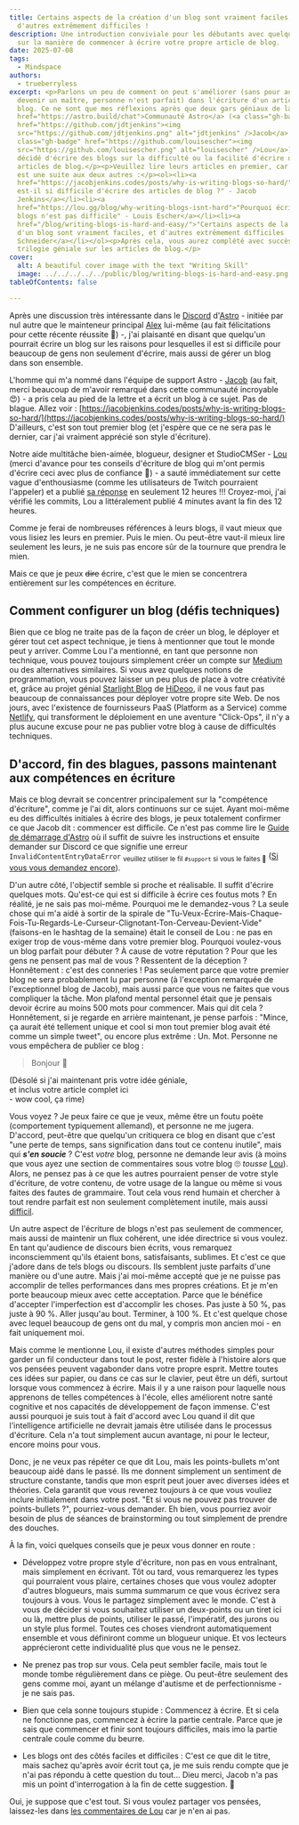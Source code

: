 ```yaml
---
title: Certains aspects de la création d'un blog sont vraiment faciles, et
  d'autres extrêmement difficiles !
description: Une introduction conviviale pour les débutants avec quelques jurons
  sur la manière de commencer à écrire votre propre article de blog.
date: 2025-07-08
tags:
  - Mindspace
authors:
  - trueberryless
excerpt: <p>Parlons un peu de comment on peut s'améliorer (sans pour autant
  devenir un maître, personne n'est parfait) dans l'écriture d'un article de
  blog. Ce ne sont que mes réflexions après que deux gars géniaux de la <a
  href="https://astro.build/chat">Communauté Astro</a> (<a class="gh-badge"
  href="https://github.com/jdtjenkins"><img
  src="https://github.com/jdtjenkins.png" alt="jdtjenkins" />Jacob</a> et <a
  class="gh-badge" href="https://github.com/louisescher"><img
  src="https://github.com/louisescher.png" alt="louisescher" />Lou</a>) aient
  décidé d'écrire des blogs sur la difficulté ou la facilité d'écrire des
  articles de blog.</p><p>Veuillez lire leurs articles en premier, car celui-ci
  est une suite aux deux autres :</p><ol><li><a
  href="https://jacobjenkins.codes/posts/why-is-writing-blogs-so-hard/">"Pourquoi
  est-il si difficile d'écrire des articles de blog ?" - Jacob
  Jenkins</a></li><li><a
  href="https://lou.gg/blog/why-writing-blogs-isnt-hard">"Pourquoi écrire des
  blogs n'est pas difficile" - Louis Escher</a></li><li><a
  href="/blog/writing-blogs-is-hard-and-easy/">"Certains aspects de la création
  d'un blog sont vraiment faciles, et d'autres extrêmement difficiles !" - Felix
  Schneider</a></li></ol><p>Après cela, vous aurez complété avec succès cette
  trilogie géniale sur les articles de blog.</p>
cover:
  alt: A beautiful cover image with the text "Writing Skill"
  image: ../../../../../public/blog/writing-blogs-is-hard-and-easy.png
tableOfContents: false

---
```


Après une discussion très intéressante dans le [Discord](https://astro.build/chat) d'[Astro](https://github.com/withastro) - initiée par nul autre que le mainteneur principal [Alex](https://github.com/alexanderniebuhr) lui-même (au fait félicitations pour cette récente réussite 🎉) -, j'ai plaisanté en disant que quelqu'un pourrait écrire un blog sur les raisons pour lesquelles il est si difficile pour beaucoup de gens non seulement d'écrire, mais aussi de gérer un blog dans son ensemble.

L'homme qui m'a nommé dans l'équipe de support Astro - [Jacob](https://github.com/jdtjenkins) (au fait, merci beaucoup de m'avoir remarqué dans cette communauté incroyable 😍) - a pris cela au pied de la lettre et a écrit un blog à ce sujet. Pas de blague. Allez voir : [https://jacobjenkins.codes/posts/why-is-writing-blogs-so-hard/](https://jacobjenkins.codes/posts/why-is-writing-blogs-so-hard/) D'ailleurs, c'est son tout premier blog (et j'espère que ce ne sera pas le dernier, car j'ai vraiment apprécié son style d'écriture).

Notre aide multitâche bien-aimée, blogueur, designer et StudioCMSer - [Lou](https://github.com/louisescher/) (merci d'avance pour tes conseils d'écriture de blog qui m'ont permis d'écrire ceci avec plus de confiance 🤩) - a sauté immédiatement sur cette vague d'enthousiasme (comme les utilisateurs de Twitch pourraient l'appeler) et a publié [sa réponse](https://lou.gg/blog/why-writing-blogs-isnt-hard) en seulement 12 heures !!! Croyez-moi, j'ai vérifié les commits, Lou a littéralement publié 4 minutes avant la fin des 12 heures.

Comme je ferai de nombreuses références à leurs blogs, il vaut mieux que vous lisiez les leurs en premier. Puis le mien. Ou peut-être vaut-il mieux lire seulement les leurs, je ne suis pas encore sûr de la tournure que prendra le mien.

Mais ce que je peux ~~dire~~ écrire, c'est que le mien se concentrera entièrement sur les compétences en écriture.

## Comment configurer un blog (défis techniques)

Bien que ce blog ne traite pas de la façon de créer un blog, le déployer et gérer tout cet aspect technique, je tiens à mentionner que tout le monde peut y arriver. Comme Lou l'a mentionné, en tant que personne non technique, vous pouvez toujours simplement créer un compte sur [Medium](https://medium.com/) ou des alternatives similaires. Si vous avez quelques notions de programmation, vous pouvez laisser un peu plus de place à votre créativité et, grâce au projet génial [Starlight Blog](https://starlight-blog-docs.vercel.app/) de [HiDeoo](https://github.com/HiDeoo), il ne vous faut pas beaucoup de connaissances pour déployer votre propre site Web. De nos jours, avec l'existence de fournisseurs PaaS (Platform as a Service) comme [Netlify](https://www.netlify.com/), qui transforment le déploiement en une aventure "Click-Ops", il n'y a plus aucune excuse pour ne pas publier votre blog à cause de difficultés techniques.

## D'accord, fin des blagues, passons maintenant aux compétences en écriture

Mais ce blog devrait se concentrer principalement sur la "compétence d'écriture", comme je l'ai dit, alors continuons sur ce sujet. Ayant moi-même eu des difficultés initiales à écrire des blogs, je peux totalement confirmer ce que Jacob dit : commencer est difficile. Ce n'est pas comme lire le [Guide de démarrage d'Astro](https://docs.astro.build/en/install-and-setup/) où il suffit de suivre les instructions et ensuite demander sur Discord ce que signifie une erreur `InvalidContentEntryDataError` <sub>veuillez utiliser le fil `#support` si vous le faites 🫶</sub> ([Si vous vous demandez encore](https://docs.astro.build/en/reference/errors/invalid-content-entry-data-error/)).

D'un autre côté, l'objectif semble si proche et réalisable. Il suffit d'écrire quelques mots. Qu'est-ce qui est si difficile à écrire ces foutus mots ? En réalité, je ne sais pas moi-même. Pourquoi me le demandez-vous ? La seule chose qui m'a aidé à sortir de la spirale de "Tu-Veux-Écrire-Mais-Chaque-Fois-Tu-Regards-Le-Curseur-Clignotant-Ton-Cerveau-Devient-Vide" (faisons-en le hashtag de la semaine) était le conseil de Lou : ne pas en exiger trop de vous-même dans votre premier blog. Pourquoi voulez-vous un blog parfait pour débuter ? À cause de votre réputation ? Pour que les gens ne pensent pas mal de vous ? Ressentent de la déception ? Honnêtement : c'est des conneries ! Pas seulement parce que votre premier blog ne sera probablement lu par personne (à l'exception remarquée de l'exceptionnel blog de Jacob), mais aussi parce que vous ne faites que vous compliquer la tâche. Mon plafond mental personnel était que je pensais devoir écrire au moins 500 mots pour commencer. Mais qui dit cela ? Honnêtement, si je regarde en arrière maintenant, je pense parfois : "Mince, ça aurait été tellement unique et cool si mon tout premier blog avait été comme un simple tweet", ou encore plus extrême : Un. Mot. Personne ne vous empêchera de publier ce blog :

> Bonjour 👋

(Désolé si j'ai maintenant pris votre idée géniale,\
et inclus votre article complet ici\
\- wow cool, ça rime)

Vous voyez ? Je peux faire ce que je veux, même être un foutu poète (comportement typiquement allemand), et personne ne me jugera. D'accord, peut-être que quelqu'un critiquera ce blog en disant que c'est "une perte de temps, sans signification dans tout ce contenu inutile", mais qui ***s'en soucie*** ? C'est *votre* blog, <span id="comment-reference" class="fragment-highlight">personne ne demande leur avis (à moins que vous ayez une section de commentaires sous votre blog 🙄 *tousse* [Lou](https://lou.gg/blog/why-writing-blogs-isnt-hard#chapter-five-its-the-8th-of-july)</span>). Alors, ne pensez pas à ce que les autres pourraient penser de votre style d'écriture, de votre contenu, de votre usage de la langue ou même si vous faites des fautes de grammaire. Tout cela vous rend humain et chercher à tout rendre parfait est non seulement complètement inutile, mais aussi [difficil](https://jacobjenkins.codes/posts/why-is-writing-blogs-so-hard/#chapter-1---i-want-it-now).

Un autre aspect de l'écriture de blogs n'est pas seulement de commencer, mais aussi de maintenir un flux cohérent, une idée directrice si vous voulez. En tant qu'audience de discours bien écrits, vous remarquez inconsciemment qu'ils étaient bons, satisfaisants, sublimes. Et c'est ce que j'adore dans de tels blogs ou discours. Ils semblent juste parfaits d'une manière ou d'une autre. Mais j'ai moi-même accepté que je ne puisse pas accomplir de telles performances dans mes propres créations. Et je m'en porte beaucoup mieux avec cette acceptation. Parce que le bénéfice d'accepter l'imperfection est d'accomplir les choses. Pas juste à 50 %, pas juste à 90 %. Aller jusqu'au bout. Terminer, à 100 %. Et c'est quelque chose avec lequel beaucoup de gens ont du mal, y compris mon ancien moi - en fait uniquement moi.

Mais comme le mentionne Lou, il existe d'autres méthodes simples pour garder un fil conducteur dans tout le post, rester fidèle à l'histoire alors que vos pensées peuvent vagabonder dans votre propre esprit. Mettre toutes ces idées sur papier, ou dans ce cas sur le clavier, peut être un défi, surtout lorsque vous commencez à écrire. Mais il y a une raison pour laquelle nous apprenons de telles compétences à l'école, elles améliorent notre santé cognitive et nos capacités de développement de façon immense. C'est aussi pourquoi je suis tout à fait d'accord avec Lou quand il dit que l'intelligence artificielle ne devrait jamais être utilisée dans le processus d'écriture. Cela n'a tout simplement aucun avantage, ni pour le lecteur, encore moins pour vous.

Donc, je ne veux pas répéter ce que dit Lou, mais les points-bullets m'ont beaucoup aidé dans le passé. Ils me donnent simplement un sentiment de structure constante, tandis que mon esprit peut jouer avec diverses idées et théories. Cela garantit que vous revenez toujours à ce que vous vouliez inclure initialement dans votre post. "Et si vous ne pouvez pas trouver de points-bullets ?", pourriez-vous demander. Eh bien, vous pourriez avoir besoin de plus de séances de brainstorming ou tout simplement de prendre des douches.

À la fin, voici quelques conseils que je peux vous donner en route :

* Développez votre propre style d'écriture, non pas en vous entraînant, mais simplement en écrivant. Tôt ou tard, vous remarquerez les types qui pourraient vous plaire, certaines choses que vous voulez adopter d'autres blogueurs, mais summa summarum ce que vous écrivez sera toujours à vous. Vous le partagez simplement avec le monde. C'est à vous de décider si vous souhaitez utiliser un deux-points ou un tiret ici ou là, mettre plus de points, utiliser le passé, l'impératif, des jurons ou un style plus formel. Toutes ces choses viendront automatiquement ensemble et vous définiront comme un blogueur unique. Et vos lecteurs apprécieront cette individualité plus que vous ne le pensez.

* Ne prenez pas trop sur vous. Cela peut sembler facile, mais tout le monde tombe régulièrement dans ce piège. Ou peut-être seulement des gens comme moi, ayant un mélange d'autisme et de perfectionnisme - je ne sais pas.

* Bien que cela sonne toujours stupide : Commencez à écrire. Et si cela ne fonctionne pas, commencez à écrire la partie centrale. Parce que je sais que commencer et finir sont toujours difficiles, mais imo la partie centrale coule comme du beurre.

* Les blogs ont des côtés faciles et difficiles : C'est ce que dit le titre, mais sachez qu'après avoir écrit tout ça, je me suis rendu compte que je n'ai pas répondu à cette question du tout... Dieu merci, Jacob n'a pas mis un point d'interrogation à la fin de cette suggestion. 🙏

Oui, je suppose que c'est tout. Si vous voulez partager vos pensées, laissez-les dans [les commentaires de Lou](https://lou.gg/blog/why-writing-blogs-isnt-hard) car je n'en ai pas.
